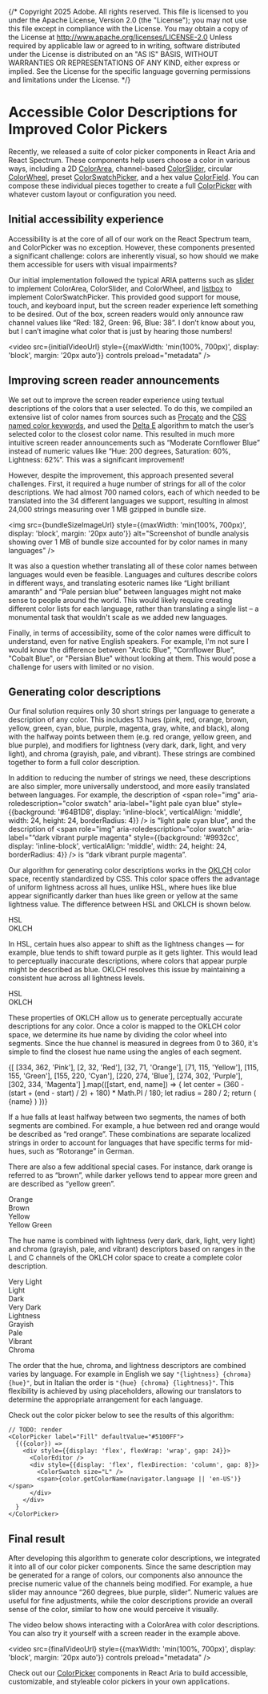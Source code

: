 {/* Copyright 2025 Adobe. All rights reserved.
This file is licensed to you under the Apache License, Version 2.0 (the "License");
you may not use this file except in compliance with the License. You may obtain a copy
of the License at http://www.apache.org/licenses/LICENSE-2.0
Unless required by applicable law or agreed to in writing, software distributed under
the License is distributed on an "AS IS" BASIS, WITHOUT WARRANTIES OR REPRESENTATIONS
OF ANY KIND, either express or implied. See the License for the specific language
governing permissions and limitations under the License. */}





# Accessible Color Descriptions for Improved Color Pickers

Recently, we released a suite of color picker components in React Aria and React Spectrum. These components help users choose a color in various ways, including a 2D [ColorArea](../react-aria/ColorArea.html), channel-based [ColorSlider](../react-aria/ColorSlider.html), circular [ColorWheel](../react-aria/ColorWheel.html), preset [ColorSwatchPicker](../react-aria/ColorSwatchPicker.html), and a hex value [ColorField](../react-aria/ColorField.html). You can compose these individual pieces together to create a full [ColorPicker](../react-aria/ColorPicker.html) with whatever custom layout or configuration you need.

## Initial accessibility experience

Accessibility is at the core of all of our work on the React Spectrum team, and ColorPicker was no exception. However, these components presented a significant challenge: colors are inherently visual, so how should we make them accessible for users with visual impairments?

Our initial implementation followed the typical ARIA patterns such as [slider](https://www.w3.org/WAI/ARIA/apg/patterns/slider/) to implement ColorArea, ColorSlider, and ColorWheel, and [listbox](https://www.w3.org/WAI/ARIA/apg/patterns/listbox/) to implement ColorSwatchPicker. This provided good support for mouse, touch, and keyboard input, but the screen reader experience left something to be desired. Out of the box, screen readers would only announce raw channel values like “Red: 182, Green: 96, Blue: 38”. I don’t know about you, but I can’t imagine what color that is just by hearing those numbers!

<video src={initialVideoUrl} style={{maxWidth: 'min(100%, 700px)', display: 'block', margin: '20px auto'}} controls preload="metadata" />

## Improving screen reader announcements

We set out to improve the screen reader experience using textual descriptions of the colors that a user selected.  To do this, we compiled an extensive list of color names from sources such as [Procato](https://procato.com/rgb+index/?css) and the [CSS named color keywords](https://developer.mozilla.org/en-US/docs/Web/CSS/named-color), and used the [Delta E](https://en.wikipedia.org/wiki/Color_difference) algorithm to match the user’s selected color to the closest color name. This resulted in much more intuitive screen reader announcements such as “Moderate Cornflower Blue” instead of numeric values like “Hue: 200 degrees, Saturation: 60%, Lightness: 62%”. This was a significant improvement!

However, despite the improvement, this approach presented several challenges. First, it required a huge number of strings for all of the color descriptions. We had almost 700 named colors, each of which needed to be translated into the 34 different languages we support, resulting in almost 24,000 strings measuring over 1 MB gzipped in bundle size.

<img src={bundleSizeImageUrl} style={{maxWidth: 'min(100%, 700px)', display: 'block', margin: '20px auto'}} alt="Screenshot of bundle analysis showing over 1 MB of bundle size accounted for by color names in many languages" />

It was also a question whether translating all of these color names between languages would even be feasible. Languages and cultures describe colors in different ways, and translating esoteric names like “Light brilliant amaranth” and “Pale persian blue” between languages might not make sense to people around the world. This would likely require creating different color lists for each language, rather than translating a single list – a monumental task that wouldn't scale as we added new languages.

Finally, in terms of accessibility, some of the color names were difficult to understand, even for native English speakers. For example, I'm not sure I would know the difference between "Arctic Blue", "Cornflower Blue", "Cobalt Blue", or "Persian Blue" without looking at them. This would pose a challenge for users with limited or no vision.

## Generating color descriptions

Our final solution requires only 30 short strings per language to generate a description of any color. This includes 13 hues (pink, red, orange, brown, yellow, green, cyan, blue, purple, magenta, gray, white, and black), along with the halfway points between them (e.g. red orange, yellow green, and blue purple), and modifiers for lightness (very dark, dark, light, and very light), and chroma (grayish, pale, and vibrant). These strings are combined together to form a full color description.

In addition to reducing the number of strings we need, these descriptions are also simpler, more universally understood, and more easily translated between languages. For example, the description of <span role="img" aria-roledescription="color swatch" aria-label="light pale cyan blue" style={{background: '#64B1D8', display: 'inline-block', verticalAlign: 'middle', width: 24, height: 24, borderRadius: 4}} /> is “light pale cyan blue”, and the description of <span role="img" aria-roledescription="color swatch" aria-label="“dark vibrant purple magenta" style={{background: '#9932cc', display: 'inline-block', verticalAlign: 'middle', width: 24, height: 24, borderRadius: 4}} /> is “dark vibrant purple magenta”.

Our algorithm for generating color descriptions works in the [OKLCH](https://developer.mozilla.org/en-US/docs/Web/CSS/color_value/oklch) color space, recently standardized by CSS. This color space offers the advantage of uniform lightness across all hues, unlike HSL, where hues like blue appear significantly darker than hues like green or yellow at the same lightness value. The difference between HSL and OKLCH is shown below.

<div role="img" aria-label="Color wheel for HSL and OKLCH" style={{display: 'flex', gap: 24, margin: '48px 0', flexWrap: 'wrap', justifyContent: 'center', forcedColorAdjust: 'none'}}>
  <div style={{width: 280, height: 280, borderRadius: '50%', background: `radial-gradient(var(--lightningcss-light, #fff) var(--lightningcss-dark, #111) 0% 25%, transparent 20%), conic-gradient(in hsl longer hue, hsl(0, 100%, 50%), hsl(360, 100%, 50%))`, display: 'flex', alignItems: 'center', justifyContent: 'center', fontWeight: 'bold', fontSize: '1.2em'}}>HSL</div>

  <div style={{width: 280, height: 280, borderRadius: '50%', background: `radial-gradient(var(--lightningcss-light, #fff) var(--lightningcss-dark, #111) 0% 25%, transparent 20%), conic-gradient(in oklch longer hue, oklch(70% 0.25 0), oklch(70% 0.25 360))`, display: 'flex', alignItems: 'center', justifyContent: 'center', fontWeight: 'bold', fontSize: '1.2em'}}>OKLCH</div>
</div>

In HSL, certain hues also appear to shift as the lightness changes — for example, blue tends to shift toward purple as it gets lighter. This would lead to perceptually inaccurate descriptions, where colors that appear purple might be described as blue. OKLCH resolves this issue by maintaining a consistent hue across all lightness levels.

<div role="img" aria-label="Comparison of a blue gradient in HSL and OKLCH" style={{display: 'flex', gap: 32, margin: '48px 0', flexWrap: 'wrap', justifyContent: 'center', forcedColorAdjust: 'none'}}>
  <div style={{display: 'flex', flexDirection: 'column', gap: 8, alignItems: 'center'}}>
    <div style={{width: 240, height: 240, background: 'linear-gradient(to right, hsl(240, 0%, 100%), hsl(240, 100%, 50%))'}} />
    <span style={{fontWeight: 'bold', fontSize: '1.2em'}}>HSL</span>
  </div>
  <div style={{display: 'flex', flexDirection: 'column', gap: 8, alignItems: 'center'}}>
    <div style={{width: 240, height: 240, background: 'linear-gradient(in oklab to right, hsl(240, 0%, 100%), hsl(240, 100%, 50%))'}} />
    <span style={{fontWeight: 'bold', fontSize: '1.2em'}}>OKLCH</span>
  </div>
</div>

These properties of OKLCH allow us to generate perceptually accurate descriptions for any color. Once a color is mapped to the OKLCH color space, we determine its hue name by dividing the color wheel into segments. Since the hue channel is measured in degrees from 0 to 360, it's simple to find the closest hue name using the angles of each segment.

<div role="img" aria-label="A color wheel with pie chart segments for each hue" style={{width: 280, height: 280, borderRadius: '50%', background: `conic-gradient(in oklch longer hue, oklch(75% 0.25 0), oklch(75% 0.25 360))`, position: 'relative', color: 'black', margin: '48px auto', forcedColorAdjust: 'none'}}>
  {[
    [334, 362, 'Pink'],
    [2, 32, 'Red'],
    [32, 71, 'Orange'],
    [71, 115, 'Yellow'],
    [115, 155, 'Green'],
    [155, 220, 'Cyan'],
    [220, 274, 'Blue'],
    [274, 302, 'Purple'],
    [302, 334, 'Magenta']
  ].map(([start, end, name]) => {
    let center = (360 - (start + (end - start) / 2) + 180) * Math.PI / 180;
    let radius = 280 / 2;
    return (
      <React.Fragment key={name}>
        <div style={{width: 2, height: radius, background: 'black', position: 'absolute', top: '0%', left: 'calc(50% - 1px)', transform: `rotate(${start}deg)`, transformOrigin: 'center bottom'}} />
        <span style={{position: 'absolute', top: radius + Math.cos(center) * 100, left: radius + Math.sin(center) * 100, transform: 'translate(-50%, -50%)'}}>{name}</span>
      </React.Fragment>
    )
  })}
</div>

If a hue falls at least halfway between two segments, the names of both segments are combined. For example, a hue between red and orange would be described as “red orange”. These combinations are separate localized strings in order to account for languages that have specific terms for mid-hues, such as “Rotorange” in German.

There are also a few additional special cases. For instance, dark orange is referred to as “brown”, while darker yellows tend to appear more green and are described as “yellow green”.

<div role="img" aria-label="Two gradients showing orange to brown and yellow to yellow green. Orange to brown splits 15% down, yellow to yellow green splits 8% down" style={{display: 'flex', gap: 32, margin: '48px 0', flexWrap: 'wrap', justifyContent: 'center', forcedColorAdjust: 'none'}}>
  <div style={{display: 'flex', flexDirection: 'column', gap: 8, alignItems: 'center'}}>
    <div style={{width: 240, height: 240, background: 'linear-gradient(in oklch to bottom, oklch(100% 0.2 60), oklch(0% 0.2 60))', position: 'relative'}}>
      <span style={{position: 'absolute', top: '16%', left: '50%', transform: 'translate(-50%, -50%)', color: 'black'}}>Orange</span>
      <div style={{width: '100%', height: 2, background: 'white', position: 'absolute', top: '32%'}} />
      <span style={{position: 'absolute', top: '66%', left: '50%', transform: 'translate(-50%, -50%)', color: 'white'}}>Brown</span>
    </div>
  </div>
  <div style={{display: 'flex', flexDirection: 'column', gap: 8, alignItems: 'center'}}>
    <div style={{width: 240, height: 240, background: 'linear-gradient(in oklch to bottom, oklch(100% 0.2 104), oklch(0% 0.2 104))', position: 'relative'}}>
      <span style={{position: 'absolute', top: '7.5%', left: '50%', transform: 'translate(-50%, -50%)', color: 'black'}}>Yellow</span>
      <div style={{width: '100%', height: 2, background: 'white', position: 'absolute', top: '15%'}} />
      <span style={{position: 'absolute', top: '57.5%', left: '50%', transform: 'translate(-50%, -50%)', color: 'white'}}>Yellow Green</span>
    </div>
  </div>
</div>

The hue name is combined with lightness (very dark, dark, light, very light) and chroma (grayish, pale, and vibrant) descriptors based on ranges in the L and C channels of the OKLCH color space to create a complete color description.

<div role="img" aria-label="Two pink gradients showing lightness and chroma. Lightness has 5 segments labeled very light, light, nothing, dark, and very dark. Chroma has 4 segments labeled grayish, pale, nothing, and vibrant." style={{display: 'flex', gap: 32, margin: '48px 0', flexWrap: 'wrap', justifyContent: 'center', forcedColorAdjust: 'none'}}>
  <div style={{display: 'flex', flexDirection: 'column', gap: 8, alignItems: 'center'}}>
    <div style={{width: 240, height: 240, background: 'linear-gradient(in oklch to bottom, oklch(100% 0.25 0), oklch(0% 0.25 0))', position: 'relative'}}>
      <span style={{position: 'absolute', top: '7.5%', left: '50%', transform: 'translate(-50%, -50%)', color: 'black'}}>Very Light</span>
      <div style={{width: '100%', height: 2, background: 'white', position: 'absolute', top: '15%'}} />
      <span style={{position: 'absolute', top: '22.5%', left: '50%', transform: 'translate(-50%, -50%)', color: 'black'}}>Light</span>
      <div style={{width: '100%', height: 2, background: 'white', position: 'absolute', top: '30%'}} />
      <div style={{width: '100%', height: 2, background: 'white', position: 'absolute', top: '45%'}} />
      <span style={{position: 'absolute', top: '57.5%', left: '50%', transform: 'translate(-50%, -50%)', color: 'white'}}>Dark</span>
      <div style={{width: '100%', height: 2, background: 'white', position: 'absolute', top: '70%'}} />
      <span style={{position: 'absolute', top: '85%', left: '50%', transform: 'translate(-50%, -50%)', color: 'white'}}>Very Dark</span>
    </div>
    <span style={{fontWeight: 'bold', fontSize: '1.2em'}}>Lightness</span>
  </div>
  <div style={{display: 'flex', flexDirection: 'column', gap: 8, alignItems: 'center'}}>
    <div style={{width: 240, height: 240, background: 'linear-gradient(in oklab to bottom, oklch(70% 0 0), oklch(70% 0.37 0))', position: 'relative'}}>
      <span style={{position: 'absolute', top: '5%', left: '50%', transform: 'translate(-50%, -50%)', color: 'black'}}>Grayish</span>
      <div style={{width: '100%', height: 2, background: 'white', position: 'absolute', top: '10%'}} />
      <span style={{position: 'absolute', top: '18.5%', left: '50%', transform: 'translate(-50%, -50%)', color: 'black'}}>Pale</span>
      <div style={{width: '100%', height: 2, background: 'white', position: 'absolute', top: '27%'}} />
      <div style={{width: '100%', height: 2, background: 'white', position: 'absolute', top: '45%'}} />
      <span style={{position: 'absolute', top: '72.5%', left: '50%', transform: 'translate(-50%, -50%)', color: 'black'}}>Vibrant</span>
    </div>
    <span style={{fontWeight: 'bold', fontSize: '1.2em'}}>Chroma</span>
  </div>
</div>

The order that the hue, chroma, and lightness descriptors are combined varies by language. For example in English we say `"{lightness} {chroma} {hue}"`, but in Italian the order is `"{hue} {chroma} {lightness}"`. This flexibility is achieved by using placeholders, allowing our translators to determine the appropriate arrangement for each language.

Check out the color picker below to see the results of this algorithm:

```tsx snippet
// TODO: render
<ColorPicker label="Fill" defaultValue="#5100FF">
  {({color}) =>
    <div style={{display: 'flex', flexWrap: 'wrap', gap: 24}}>
      <ColorEditor />
      <div style={{display: 'flex', flexDirection: 'column', gap: 8}}>
        <ColorSwatch size="L" />
        <span>{color.getColorName(navigator.language || 'en-US')}</span>
      </div>
    </div>
  }
</ColorPicker>
```

## Final result

After developing this algorithm to generate color descriptions, we integrated it into all of our color picker components. Since the same description may be generated for a range of colors, our components also announce the precise numeric value of the channels being modified. For example, a hue slider may announce “260 degrees, blue purple, slider”. Numeric values are useful for fine adjustments, while the color descriptions provide an overall sense of the color, similar to how one would perceive it visually.

The video below shows interacting with a ColorArea with color descriptions. You can also try it yourself with a screen reader in the example above.

<video src={finalVideoUrl} style={{maxWidth: 'min(100%, 700px)', display: 'block', margin: '20px auto'}} controls preload="metadata" />

Check out our [ColorPicker](../react-aria/ColorPicker.html) components in React Aria to build accessible, customizable, and styleable color pickers in your own applications.
